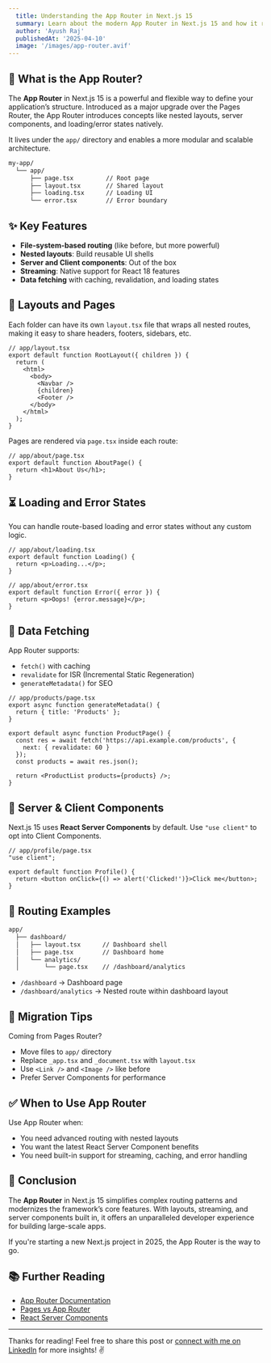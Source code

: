 ```yaml
---
  title: Understanding the App Router in Next.js 15
  summary: Learn about the modern App Router in Next.js 15 and how it revolutionizes routing, layouts, and server components for your web apps.
  author: 'Ayush Raj'
  publishedAt: '2025-04-10'
  image: '/images/app-router.avif'
---
```


## 🚪 What is the App Router?

The **App Router** in Next.js 15 is a powerful and flexible way to define your application’s structure. Introduced as a major upgrade over the Pages Router, the App Router introduces concepts like nested layouts, server components, and loading/error states natively.

It lives under the `app/` directory and enables a more modular and scalable architecture.

```bash
my-app/
  └── app/
      ├── page.tsx         // Root page
      ├── layout.tsx       // Shared layout
      ├── loading.tsx      // Loading UI
      └── error.tsx        // Error boundary
```

## ✨ Key Features

- **File-system-based routing** (like before, but more powerful)
- **Nested layouts**: Build reusable UI shells
- **Server and Client components**: Out of the box
- **Streaming**: Native support for React 18 features
- **Data fetching** with caching, revalidation, and loading states

## 🧠 Layouts and Pages

Each folder can have its own `layout.tsx` file that wraps all nested routes, making it easy to share headers, footers, sidebars, etc.

```tsx
// app/layout.tsx
export default function RootLayout({ children }) {
  return (
    <html>
      <body>
        <Navbar />
        {children}
        <Footer />
      </body>
    </html>
  );
}
```

Pages are rendered via `page.tsx` inside each route:

```tsx
// app/about/page.tsx
export default function AboutPage() {
  return <h1>About Us</h1>;
}
```

## ⏳ Loading and Error States

You can handle route-based loading and error states without any custom logic.

```tsx
// app/about/loading.tsx
export default function Loading() {
  return <p>Loading...</p>;
}

// app/about/error.tsx
export default function Error({ error }) {
  return <p>Oops! {error.message}</p>;
}
```

## 🔄 Data Fetching

App Router supports:

- `fetch()` with caching
- `revalidate` for ISR (Incremental Static Regeneration)
- `generateMetadata()` for SEO

```tsx
// app/products/page.tsx
export async function generateMetadata() {
  return { title: 'Products' };
}

export default async function ProductPage() {
  const res = await fetch('https://api.example.com/products', {
    next: { revalidate: 60 }
  });
  const products = await res.json();

  return <ProductList products={products} />;
}
```

## 🧩 Server & Client Components

Next.js 15 uses **React Server Components** by default. Use `"use client"` to opt into Client Components.

```tsx
// app/profile/page.tsx
"use client";

export default function Profile() {
  return <button onClick={() => alert('Clicked!')}>Click me</button>;
}
```

## 📂 Routing Examples

```bash
app/
  ├── dashboard/
  │   ├── layout.tsx      // Dashboard shell
  │   ├── page.tsx        // Dashboard home
  │   └── analytics/
  │       └── page.tsx    // /dashboard/analytics
```

- `/dashboard` → Dashboard page
- `/dashboard/analytics` → Nested route within dashboard layout

## 🚀 Migration Tips

Coming from Pages Router?

- Move files to `app/` directory
- Replace `_app.tsx` and `_document.tsx` with `layout.tsx`
- Use `<Link />` and `<Image />` like before
- Prefer Server Components for performance

## ✅ When to Use App Router

Use App Router when:

- You need advanced routing with nested layouts
- You want the latest React Server Component benefits
- You need built-in support for streaming, caching, and error handling

## 🧭 Conclusion

The **App Router** in Next.js 15 simplifies complex routing patterns and modernizes the framework’s core features. With layouts, streaming, and server components built in, it offers an unparalleled developer experience for building large-scale apps.

If you're starting a new Next.js project in 2025, the App Router is the way to go.

## 📚 Further Reading

- [App Router Documentation](https://nextjs.org/docs/app)
- [Pages vs App Router](https://nextjs.org/docs/upgrade-guide)
- [React Server Components](https://react.dev/reference/react-server)

---

Thanks for reading! Feel free to share this post or [connect with me on LinkedIn](https://www.linkedin.com/in/ayush-raj-50779024a/) for more insights! ✌️

